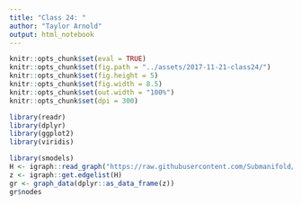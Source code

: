 ```yaml
---
title: "Class 24: "
author: "Taylor Arnold"
output: html_notebook
---
```


```r
knitr::opts_chunk$set(eval = TRUE)
knitr::opts_chunk$set(fig.path = "../assets/2017-11-21-class24/")
knitr::opts_chunk$set(fig.height = 5)
knitr::opts_chunk$set(fig.width = 8.5)
knitr::opts_chunk$set(out.width = "100%")
knitr::opts_chunk$set(dpi = 300)
```

```r
library(readr)
library(dplyr)
library(ggplot2)
library(viridis)
```

```r
library(smodels)
H <- igraph::read_graph("https://raw.githubusercontent.com/Submanifold/Shakespeare/master/Networks/Speech/A_Midsummer-Night's_Dream.net", format = "pajek")
z <- igraph::get.edgelist(H)
gr <- graph_data(dplyr::as_data_frame(z))
gr$nodes
```






